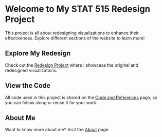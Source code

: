 # Welcome to My STAT 515 Redesign Project

This project is all about redesigning visualizations to enhance their effectiveness. Explore different sections of the website to learn more!

::: card
## Explore My Redesign

Check out the [Redesign Project](redesign.qmd) where I showcase the original and redesigned visualizations.
:::

::: card
## View the Code

All code used in this project is shared on the [Code and References](code.qmd) page, so you can follow along or reuse it for your work.
:::

::: card
## About Me

Want to know more about me? Visit the [About](about.qmd) page.
:::
